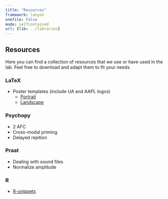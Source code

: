 ```yaml
---
title: "Resources"
framework: lanyon
onefile: False
mode: selfcontained
url: {lib: ../libraries}
---
```



## Resources

Here you can find a collection of resources that we use or have used in the lab. Feel free to download and adapt them to fit your needs.

### LaTeX

- Poster templates (include UA and AAPL logos)
	- [Portrait](latex_poster_portrait.zip)
	- [Landscape](latex_poster_landscape.zip)



### Psychopy

- 2 AFC
- Cross-modal priming
- Delayed repition

### Praat

- Dealing with sound files
- Normalize amplitude

### R

- [R-snippets][R-snippets]


[R-snippets]: https://sublime.wbond.net/packages/R-snippets

